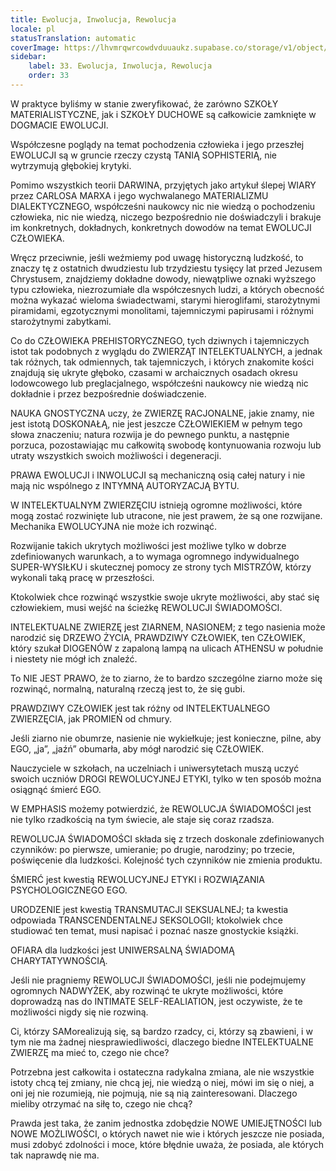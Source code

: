 ```yaml
---
title: Ewolucja, Inwolucja, Rewolucja
locale: pl
statusTranslation: automatic
coverImage: https://lhvmrqwrcowdvduuaukz.supabase.co/storage/v1/object/public/strapi-uploads/small_cover-educacion-fundamental.webp-2d51a7828a2b1309555be27f7e2a61a0.webp
sidebar:
    label: 33. Ewolucja, Inwolucja, Rewolucja
    order: 33
---
```

W praktyce byliśmy w stanie zweryfikować, że zarówno SZKOŁY MATERIALISTYCZNE, jak i SZKOŁY DUCHOWE są całkowicie zamknięte w DOGMACIE EWOLUCJI.

Współczesne poglądy na temat pochodzenia człowieka i jego przeszłej EWOLUCJI są w gruncie rzeczy czystą TANIĄ SOPHISTERIĄ, nie wytrzymują głębokiej krytyki.

Pomimo wszystkich teorii DARWINA, przyjętych jako artykuł ślepej WIARY przez CARLOSA MARXA i jego wychwalanego MATERIALIZMU DIALEKTYCZNEGO, współcześni naukowcy nic nie wiedzą o pochodzeniu człowieka, nic nie wiedzą, niczego bezpośrednio nie doświadczyli i brakuje im konkretnych, dokładnych, konkretnych dowodów na temat EWOLUCJI CZŁOWIEKA.

Wręcz przeciwnie, jeśli weźmiemy pod uwagę historyczną ludzkość, to znaczy tę z ostatnich dwudziestu lub trzydziestu tysięcy lat przed Jezusem Chrystusem, znajdziemy dokładne dowody, niewątpliwe oznaki wyższego typu człowieka, niezrozumiałe dla współczesnych ludzi, a których obecność można wykazać wieloma świadectwami, starymi hieroglifami, starożytnymi piramidami, egzotycznymi monolitami, tajemniczymi papirusami i różnymi starożytnymi zabytkami.

Co do CZŁOWIEKA PREHISTORYCZNEGO, tych dziwnych i tajemniczych istot tak podobnych z wyglądu do ZWIERZĄT INTELEKTUALNYCH, a jednak tak różnych, tak odmiennych, tak tajemniczych, i których znakomite kości znajdują się ukryte głęboko, czasami w archaicznych osadach okresu lodowcowego lub preglacjalnego, współcześni naukowcy nie wiedzą nic dokładnie i przez bezpośrednie doświadczenie.

NAUKA GNOSTYCZNA uczy, że ZWIERZĘ RACJONALNE, jakie znamy, nie jest istotą DOSKONAŁĄ, nie jest jeszcze CZŁOWIEKIEM w pełnym tego słowa znaczeniu; natura rozwija je do pewnego punktu, a następnie porzuca, pozostawiając mu całkowitą swobodę kontynuowania rozwoju lub utraty wszystkich swoich możliwości i degeneracji.

PRAWA EWOLUCJI i INWOLUCJI są mechaniczną osią całej natury i nie mają nic wspólnego z INTYMNĄ AUTORYZACJĄ BYTU.

W INTELEKTUALNYM ZWIERZĘCIU istnieją ogromne możliwości, które mogą zostać rozwinięte lub utracone, nie jest prawem, że są one rozwijane. Mechanika EWOLUCYJNA nie może ich rozwinąć.

Rozwijanie takich ukrytych możliwości jest możliwe tylko w dobrze zdefiniowanych warunkach, a to wymaga ogromnego indywidualnego SUPER-WYSIŁKU i skutecznej pomocy ze strony tych MISTRZÓW, którzy wykonali taką pracę w przeszłości.

Ktokolwiek chce rozwinąć wszystkie swoje ukryte możliwości, aby stać się człowiekiem, musi wejść na ścieżkę REWOLUCJI ŚWIADOMOŚCI.

INTELEKTUALNE ZWIERZĘ jest ZIARNEM, NASIONEM; z tego nasienia może narodzić się DRZEWO ŻYCIA, PRAWDZIWY CZŁOWIEK, ten CZŁOWIEK, który szukał DIOGENÓW z zapaloną lampą na ulicach ATHENSU w południe i niestety nie mógł ich znaleźć.

To NIE JEST PRAWO, że to ziarno, że to bardzo szczególne ziarno może się rozwinąć, normalną, naturalną rzeczą jest to, że się gubi.

PRAWDZIWY CZŁOWIEK jest tak różny od INTELEKTUALNEGO ZWIERZĘCIA, jak PROMIEŃ od chmury.

Jeśli ziarno nie obumrze, nasienie nie wykiełkuje; jest konieczne, pilne, aby EGO, „ja”, „jaźń” obumarła, aby mógł narodzić się CZŁOWIEK.

Nauczyciele w szkołach, na uczelniach i uniwersytetach muszą uczyć swoich uczniów DROGI REWOLUCYJNEJ ETYKI, tylko w ten sposób można osiągnąć śmierć EGO.

W EMPHASIS możemy potwierdzić, że REWOLUCJA ŚWIADOMOŚCI jest nie tylko rzadkością na tym świecie, ale staje się coraz rzadsza.

REWOLUCJA ŚWIADOMOŚCI składa się z trzech doskonale zdefiniowanych czynników: po pierwsze, umieranie; po drugie, narodziny; po trzecie, poświęcenie dla ludzkości. Kolejność tych czynników nie zmienia produktu.

ŚMIERĆ jest kwestią REWOLUCYJNEJ ETYKI i ROZWIĄZANIA PSYCHOLOGICZNEGO EGO.

URODZENIE jest kwestią TRANSMUTACJI SEKSUALNEJ; ta kwestia odpowiada TRANSCENDENTALNEJ SEKSOLOGII; ktokolwiek chce studiować ten temat, musi napisać i poznać nasze gnostyckie książki.

OFIARA dla ludzkości jest UNIWERSALNĄ ŚWIADOMĄ CHARYTATYWNOŚCIĄ.

Jeśli nie pragniemy REWOLUCJI ŚWIADOMOŚCI, jeśli nie podejmujemy ogromnych NADWYŻEK, aby rozwinąć te ukryte możliwości, które doprowadzą nas do INTIMATE SELF-REALIATION, jest oczywiste, że te możliwości nigdy się nie rozwiną.

Ci, którzy SAMorealizują się, są bardzo rzadcy, ci, którzy są zbawieni, i w tym nie ma żadnej niesprawiedliwości, dlaczego biedne INTELEKTUALNE ZWIERZĘ ma mieć to, czego nie chce?

Potrzebna jest całkowita i ostateczna radykalna zmiana, ale nie wszystkie istoty chcą tej zmiany, nie chcą jej, nie wiedzą o niej, mówi im się o niej, a oni jej nie rozumieją, nie pojmują, nie są nią zainteresowani. Dlaczego mieliby otrzymać na siłę to, czego nie chcą?

Prawda jest taka, że zanim jednostka zdobędzie NOWE UMIEJĘTNOŚCI lub NOWE MOŻLIWOŚCI, o których nawet nie wie i których jeszcze nie posiada, musi zdobyć zdolności i moce, które błędnie uważa, że posiada, ale których tak naprawdę nie ma.
